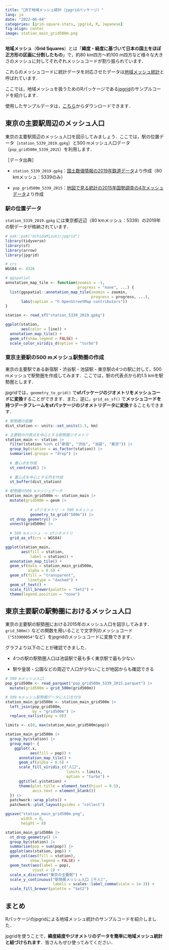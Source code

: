 ```yaml
---
title: "🗾Rで地域メッシュ統計（jpgridパッケージ）"
lang: ja
date: "2022-06-04"
categories: [grid-square-stats, jpgrid, R, Japanese]
fig-align: center
image: station_main_grid500m.png
---
```


**地域メッシュ**（**Grid Squares**）とは「**緯度・経度に基づいて日本の国土をほぼ正方形の区画に分割したもの**」で，約80 km四方～約100 m四方など様々な大きさのメッシュに対してそれぞれメッシュコードが割り振られています．

これらのメッシュコードに統計データを対応させたデータは[地域メッシュ統計](https://www.stat.go.jp/data/mesh/index.html)と呼ばれています．

ここでは，地域メッシュを扱うためのRパッケージである[jpgrid](https://github.com/UchidaMizuki/jpgrid)のサンプルコードを紹介します．

使用したサンプルデータは，[こちら](https://github.com/UchidaMizuki/blog-grid-square-stats-in-r)からダウンロードできます．

## 東京の主要駅周辺のメッシュ人口

東京の主要駅周辺のメッシュ人口を図示してみましょう．ここでは，駅の位置データ（`station_5339_2019.gpkg`）と500 mメッシュ人口データ（`pop_grid500m_5339_2015`）を利用します．

［データ出典］

-   `station_5339_2019.gpkg`：[国土数値情報の2019年鉄道データ](https://nlftp.mlit.go.jp/ksj/gml/datalist/KsjTmplt-N02-v2_3.html)より作成（80 kmメッシュ：5339のみ）

-   `pop_grid500m_5339_2015`：[地図で見る統計の2015年国勢調査の4次メッシュデータ](https://www.e-stat.go.jp/gis/statmap-search?page=5&type=1&toukeiCode=00200521&toukeiYear=2015&aggregateUnit=H&serveyId=H002005112015&statsId=T000847)より作成

### 駅の位置データ

`station_5339_2019.gpkg` には東京都近辺（80 kmメッシュ：5339）の2019年の駅データが格納されています．

```r
# pak::pak("UchidaMizuki/jpgrid")
library(tidyverse)
library(sf)
library(arrow)
library(jpgrid)

# crs
WGS84 <- 4326

# ggspatial
annotation_map_tile <- function(zoomin = -1, 
                                progress = "none", ...) {
  list(ggspatial::annotation_map_tile(zoomin = zoomin, 
                                      progress = progress, ...),
       labs(caption = "© OpenStreetMap contributors"))
}

station <- read_sf("station_5339_2019.gpkg")

ggplot(station,
       aes(color = line)) +
  annotation_map_tile() +
  geom_sf(show.legend = FALSE) +
  scale_color_viridis_d(option = "turbo")
```

### 東京主要駅の500 mメッシュ駅勢圏の作成

東京の主要駅である新宿駅・渋谷駅・池袋駅・東京駅の4つの駅に対して，500 mメッシュで駅勢圏を作成してみます．ここでは，駅の代表点から約1.5 kmを駅勢圏とします．

jpgridでは，`geometry_to_grid()` で**sfパッケージのジオメトリをメッシュコードに変換**することができます．また，逆に，`grid_as_sf()` で**メッシュコードを持つデータフレームをsfパッケージのジオメトリデータに変換**することもできます．

```r
# 駅勢圏の距離
dist_station <- units::set_units(1.5, km)

# 主要駅の代表点を中心とする駅勢圏ジオメトリ
station_main <- station |>
  filter(station %in% c("新宿", "渋谷", "池袋", "東京")) |>
  group_by(station = as_factor(station)) |>
  summarise(.groups = "drop") |>
  
  # 重心点を作成
  st_centroid() |>
  
  # 重心点を中心とする円を作成
  st_buffer(dist_station)

# 駅勢圏の500 mメッシュデータ
station_main_grid500m <- station_main |>
  mutate(grid500m = geom |>
           
           # sfジオメトリ -> 500 mメッシュ
           geometry_to_grid("500m")) |>
  st_drop_geometry() |>
  unnest(grid500m) |>
  
  # 500 mメッシュ -> sfジオメトリ
  grid_as_sf(crs = WGS84)

ggplot(station_main,
       aes(fill = station,
           label = station)) +
  annotation_map_tile() +
  geom_sf(data = station_main_grid500m,
          alpha = 0.5) +
  geom_sf(fill = "transparent",
          linetype = "dashed") +
  geom_sf_text() +
  scale_fill_brewer(palette = "Set2") +
  theme(legend.position = "none")
```

## 東京主要駅の駅勢圏におけるメッシュ人口

東京の主要駅の駅勢圏における2015年のメッシュ人口を図示してみます．`grid_500m()` などの関数を用いることで文字列のメッシュコード（`"533900054"`など）をjpgridのメッシュコードに変換できます．

グラフより以下のことが確認できました．

-   4つの駅の駅勢圏人口は池袋駅で最も多く東京駅で最も少ない

-   駅や皇居・公園などの周辺で人口が少ないことが地図からも確認できる

```r
# 500 mメッシュ人口
pop_grid500m <- read_parquet("pop_grid500m_5339_2015.parquet") |> 
  mutate(grid500m = grid_500m(grid500m))

# 500 mメッシュ駅勢圏データに人口を付与
station_main_grid500m <- station_main_grid500m |> 
  left_join(pop_grid500m,
            by = "grid500m") |> 
  replace_na(list(pop = 0))

limits <- c(0, max(station_main_grid500m$pop))

station_main_grid500m |> 
  group_by(station) |> 
  group_map(~ {
    ggplot(.x,
           aes(fill = pop)) +
      annotation_map_tile() +
      geom_sf(alpha = 0.5) +
      scale_fill_viridis_c("人口",
                           limits = limits,
                           option = "turbo") +
      ggtitle(.y$station) +
      theme(plot.title = element_text(hjust = 0.5),
            axis.text = element_blank())
  }) |> 
  patchwork::wrap_plots() +
  patchwork::plot_layout(guides = "collect")
```

```r
ggsave("station_main_grid500m.png",
       width = 8,
       height = 8)
```

```r
station_main_grid500m |> 
  st_drop_geometry() |> 
  group_by(station) |> 
  summarise(pop = sum(pop)) |> 
  ggplot(aes(station, pop)) +
  geom_col(aes(fill = station),
           show.legend = FALSE) +
  geom_text(aes(label = pop),
            vjust = 2) +
  scale_x_discrete("東京の主要駅") +
  scale_y_continuous("駅勢圏メッシュ人口 [千人]",
                     labels = scales::label_comma(scale = 1e-3)) +
  scale_fill_brewer(palette = "Set2")
```

## まとめ

Rパッケージのjpgridによる地域メッシュ統計のサンプルコードを紹介しました．

jpgridを使うことで，**緯度経度やジオメトリのデータを簡単に地域メッシュ統計と紐づけられます**．皆さんもぜひ使ってみてください．
